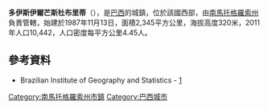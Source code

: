 {{coord|20|40|48|S|55|17|45|W|scale:30000|display=title}}

'''多伊斯伊爾芒斯杜布里蒂'''（{{lang-pt|Dois Irmãos do Buriti}}），是[[巴西|巴西]]的城鎮，位於該國西部，由[[南馬托格羅索州|南馬托格羅索州]]負責管轄，始建於1987年11月13日，面積2,345平方公里，海拔高度320米，2011年人口10,442，人口密度每平方公里4.45人。

==參考資料==
*Brazilian Institute of Geography and Statistics - [https://web.archive.org/web/20080611095922/http://www.ibge.gov.br/cidadesat/default.php]

{{Brazil-geo-stub}}
{{南馬托格羅索州市鎮}}
[[Category:南馬托格羅索州市鎮|Category:南馬托格羅索州市鎮]]
[[Category:巴西城市|Category:巴西城市]]